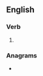 ==English==

===Verb===
{{head|en|verb form}}

# {{en-past of|core}}

===Anagrams===
* {{anagrams|en|Coder|OCRed|coder|credo|decor|décor}}